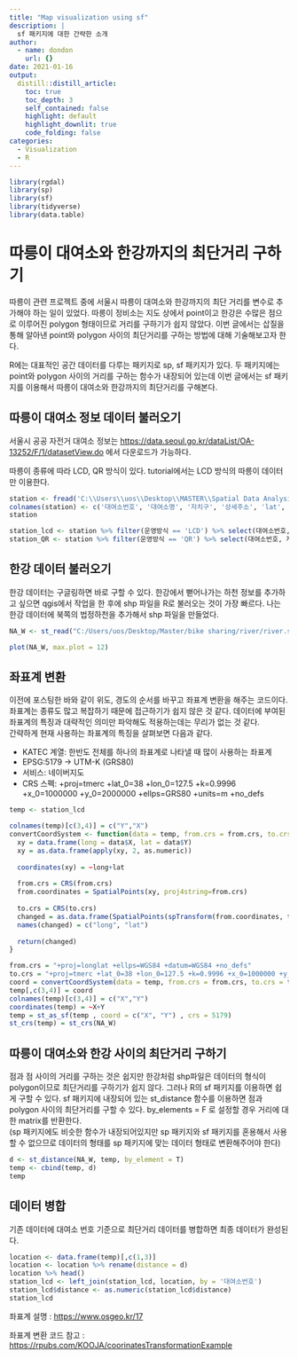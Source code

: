 ```yaml
---
title: "Map visualization using sf"
description: |
  sf 패키지에 대한 간략한 소개
author:
  - name: dondon
    url: {}
date: 2021-01-16
output:
  distill::distill_article:
    toc: true
    toc_depth: 3
    self_contained: false
    highlight: default
    highlight_downlit: true
    code_folding: false
categories:
  - Visualization
  - R
---
```



```r
library(rgdal)
library(sp)
library(sf)
library(tidyverse)
library(data.table)
```

# 따릉이 대여소와 한강까지의 최단거리 구하기

따릉이 관련 프로젝트 중에 서울시 따릉이 대여소와 한강까지의 최단 거리를 변수로 추가해야 하는 일이 있었다. 따릉이 정비소는 지도 상에서 point이고 한강은 수많은 점으로 이루어진 polygon 형태이므로 거리를 구하기가 쉽지 않았다. 이번 글에서는 삽질을 통해 알아낸 point와 polygon 사이의 최단거리를 구하는 방법에 대해 기술해보고자 한다.

R에는 대표적인 공간 데이터를 다루는 패키지로 sp, sf 패키지가 있다. 두 패키지에는 point와 polygon 사이의 거리를 구하는 함수가 내장되어 있는데 이번 글에서는 sf 패키지를 이용해서 따릉이 대여소와 한강까지의 최단거리를 구해본다.

## 따릉이 대여소 정보 데이터 불러오기

서울시 공공 자전거 대여소 정보는 <https://data.seoul.go.kr/dataList/OA-13252/F/1/datasetView.do> 에서 다운로드가 가능하다.

따릉이 종류에 따라 LCD, QR 방식이 있다. tutorial에서는 LCD 방식의 따릉이 데이터만 이용한다.

```r
station <- fread('C:\\Users\\uos\\Desktop\\MASTER\\Spatial Data Analysis\\공공자전거 대여소 정보.csv')
colnames(station) <- c('대여소번호', '대여소명', '자치구', '상세주소', 'lat', 'long', '설치시기', 'LCD거치대수', 'QR거치대수', '운영방식')
station
```

```r
station_lcd <- station %>% filter(운영방식 == 'LCD') %>% select(대여소번호, 자치구, lat, long)
station_QR <- station %>% filter(운영방식 == 'QR') %>% select(대여소번호, 자치구, lat, long)
```

## 한강 데이터 불러오기

한강 데이터는 구글링하면 바로 구할 수 있다. 한강에서 뻗어나가는 하천 정보를 추가하고 싶으면 qgis에서 작업을 한 후에 shp 파일을 R로 불러오는 것이 가장 빠르다. 나는 한강 데이터에 북쪽의 법정하천을 추가해서 shp 파일을 만들었다.

```r
NA_W <- st_read("C:/Users/uos/Desktop/Master/bike sharing/river/river.shp")
```

```r
plot(NA_W, max.plot = 12)
```

## 좌표계 변환

이전에 포스팅한 바와 같이 위도, 경도의 순서를 바꾸고 좌표계 변환을 해주는 코드이다.\
좌표계는 종류도 많고 복잡하기 때문에 접근하기가 쉽지 않은 것 같다. 데이터에 부여된 좌표계의 특징과 대략적인 의미만 파악해도 적용하는데는 무리가 없는 것 같다.\
간략하게 현재 사용하는 좌표계의 특징을 살펴보면 다음과 같다.\

-   KATEC 계열: 한반도 전체를 하나의 좌표계로 나타낼 때 많이 사용하는 좌표계\
-   EPSG:5179 → UTM-K (GRS80)\
-   서비스: 네이버지도\
-   CRS 스펙: +proj=tmerc +lat_0=38 +lon_0=127.5 +k=0.9996 +x_0=1000000 +y_0=2000000 +ellps=GRS80 +units=m +no_defs

```r
temp <- station_lcd

colnames(temp)[c(3,4)] = c("Y","X")
convertCoordSystem <- function(data = temp, from.crs = from.crs, to.crs = to.crs){
  xy = data.frame(long = data$X, lat = data$Y)
  xy = as.data.frame(apply(xy, 2, as.numeric))
  
  coordinates(xy) = ~long+lat
  
  from.crs = CRS(from.crs)
  from.coordinates = SpatialPoints(xy, proj4string=from.crs)
  
  to.crs = CRS(to.crs)
  changed = as.data.frame(SpatialPoints(spTransform(from.coordinates, to.crs)))
  names(changed) = c("long", "lat")
  
  return(changed)
}
```

```r
from.crs = "+proj=longlat +ellps=WGS84 +datum=WGS84 +no_defs"
to.crs = "+proj=tmerc +lat_0=38 +lon_0=127.5 +k=0.9996 +x_0=1000000 +y_0=2000000 +ellps=GRS80 +units=m +no_defs"
coord = convertCoordSystem(data = temp, from.crs = from.crs, to.crs = to.crs)
temp[,c(3,4)] = coord 
colnames(temp)[c(3,4)] = c("X","Y")
coordinates(temp) = ~X+Y
temp = st_as_sf(temp , coord = c("X", "Y") , crs = 5179)
st_crs(temp) = st_crs(NA_W)
```

## 따릉이 대여소와 한강 사이의 최단거리 구하기

점과 점 사이의 거리를 구하는 것은 쉽지만 한강처럼 shp파일은 데이터의 형식이 polygon이므로 최단거리를 구하기가 쉽지 않다. 그러나 R의 sf 패키지를 이용하면 쉽게 구할 수 있다. sf 패키지에 내장되어 있는 st_distance 함수를 이용하면 점과 polygon 사이의 최단거리를 구할 수 있다. by_elements = F 로 설정할 경우 거리에 대한 matrix를 반환한다.\
(sp 패키지에도 비슷한 함수가 내장되어있지만 sp 패키지와 sf 패키지를 혼용해서 사용할 수 없으므로 데이터의 형태를 sp 패키지에 맞는 데이터 형태로 변환해주어야 한다)

```r
d <- st_distance(NA_W, temp, by_element = T)
temp <- cbind(temp, d)
temp
```

## 데이터 병합

기존 데이터에 대여소 번호 기준으로 최단거리 데이터를 병합하면 최종 데이터가 완성된다.

```r
location <- data.frame(temp)[,c(1,3)]
location <- location %>% rename(distance = d)
location %>% head()
station_lcd <- left_join(station_lcd, location, by = '대여소번호')
station_lcd$distance <- as.numeric(station_lcd$distance)
station_lcd
```

좌표계 설명 : <https://www.osgeo.kr/17>

좌표계 변환 코드 참고 : <https://rpubs.com/KOOJA/coorinatesTransformationExample>
